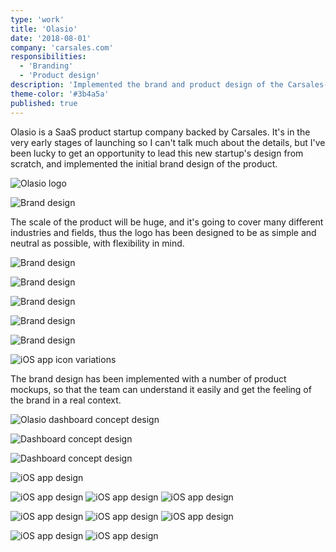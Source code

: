 ```yaml
---
type: 'work'
title: 'Olasio'
date: '2018-08-01'
company: 'carsales.com'
responsibilities:
  - 'Branding'
  - 'Product design'
description: 'Implemented the brand and product design of the Carsales-backed product startup, Olasio.'
theme-color: '#3b4a5a'
published: true
---
```



Olasio is a SaaS product startup company backed by Carsales. It's in the very early stages of launching so I can't talk much about the details, but I've been lucky to get an opportunity to lead this new startup's design from scratch, and implemented the initial brand design of the product.

<ImageContainer>

![Olasio logo](works-olasio-01.png)

</ImageContainer>

<ImageContainer size='medium' noCaption>

![Brand design](works-olasio-02.png)

</ImageContainer>

The scale of the product will be huge, and it's going to cover many different industries and fields, thus the logo has been designed to be as simple and neutral as possible, with flexibility in mind.

<ImageContainer noCaption>

![Brand design](works-olasio-03.jpg)

</ImageContainer>

<ImageContainer noCaption>

![Brand design](works-olasio-04.jpg)

</ImageContainer>

<ImageContainer noCaption>

![Brand design](works-olasio-05.jpg)

</ImageContainer>

<ImageContainer noCaption>

![Brand design](works-olasio-06.jpg)

</ImageContainer>

<ImageContainer noCaption>

![Brand design](works-olasio-07.jpg)

</ImageContainer>

<ImageContainer>

![iOS app icon variations](works-olasio-08.png)

</ImageContainer>

The brand design has been implemented with a number of product mockups, so that the team can understand it easily and get the feeling of the brand in a real context.

<ImageContainer>

![Olasio dashboard concept design](works-olasio-web-01.png)

</ImageContainer>

<ImageContainer noCaption>

![Dashboard concept design](works-olasio-web-02.png)

</ImageContainer>

<ImageContainer noCaption>

![Dashboard concept design](works-olasio-web-03.png)

</ImageContainer>

<ImageContainer size="small" noShadow noBorder>

![iOS app design](works-olasio-mobile-01.jpg)

</ImageContainer>

<ImageContainer grid={3} noCaption>

![iOS app design](works-olasio-mobile-02.png)
![iOS app design](works-olasio-mobile-03.png)
![iOS app design](works-olasio-mobile-04.png)

</ImageContainer>

<ImageContainer grid={3} noCaption blockCaption="Olasio Verify app concept design">

![iOS app design](works-olasio-mobile-05.png)
![iOS app design](works-olasio-mobile-06.png)
![iOS app design](works-olasio-mobile-07.png)

</ImageContainer>

<ImageContainer grid={2} noCaption blockCaption="iPad app design">

![iOS app design](works-olasio-ipad-01.png)
![iOS app design](works-olasio-ipad-02.png)

</ImageContainer>